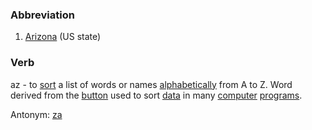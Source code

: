 ===Abbreviation===
#[[Arizona]] (US state)

===Verb===
az - to [[sort]] a list of words or names [[alphabetically]] from A to Z. Word derived from the [[button]] used to sort [[data]] in many [[computer]] [[program]]s.

Antonym: [[za]]